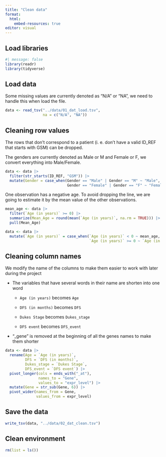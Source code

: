 ```yaml
---
title: "Clean data"
format:
  html:
    embed-resources: true
editor: visual
---
```


## Load libraries

```r
#| message: false 
library(readr) 
library(tidyverse)
```

## Load data

Some missing values are currently denoted as "N/A" or "NA", we need to handle this when load the file.

```r
data <- read_tsv("../data/01_dat_load.tsv",
                 na = c("N/A", "NA"))
```

## Cleaning row values

The rows that don't correspond to a patient (i. e. don't have a valid ID_REF that starts with GSM) can be dropped.

The genders are currently denoted as Male or M and Female or F, we convert everything into Male/Female.

```r
data <- data |> 
  filter(str_starts(ID_REF, "GSM")) |> 
  mutate(Gender = case_when(Gender == "Male" | Gender == "M" ~ "Male",
                            Gender == "Female" | Gender == "F" ~ "Female"))
```

One observation has a negative age. To avoid dropping the line, we are going to estimate it by the mean value of the other observations.

```r
mean_age <- data |>
  filter(`Age (in years)` >= 0) |> 
  summarize(Mean_Age = round(mean(`Age (in years)`, na.rm = TRUE))) |> 
  pull(Mean_Age)

data <- data |> 
  mutate(`Age (in years)` = case_when(`Age (in years)` < 0 ~ mean_age,
                                      `Age (in years)` >= 0 ~ `Age (in years)`))
```

## Cleaning column names

We modify the name of the columns to make them easier to work with later during the project

-   The variables that have several words in their name are shorten into one word

    -   `Age (in years)` becomes `Age`

    -   `DFS (in months)` becomes `DFS`

    -   `Dukes Stage` becomes `Dukes_stage`

    -   `DFS event` becomes `DFS_event`

-   "\_gene" is removed at the beginning of all the genes names to make them shorter

```r
data <- data |> 
  rename(Age = `Age (in years)`,
         DFS = `DFS (in months)`,
         Dukes_stage = `Dukes Stage`,
         DFS_event = `DFS event`) |> 
  pivot_longer(cols = ends_with("_at"),
               names_to = "Gene",
               values_to = "expr_level") |>
  mutate(Gene = str_sub(Gene, 6)) |>
  pivot_wider(names_from = Gene, 
              values_from = expr_level)

```

## Save the data

```r
write_tsv(data, "../data/02_dat_clean.tsv")
```

## Clean environment

```r
rm(list = ls())
```
